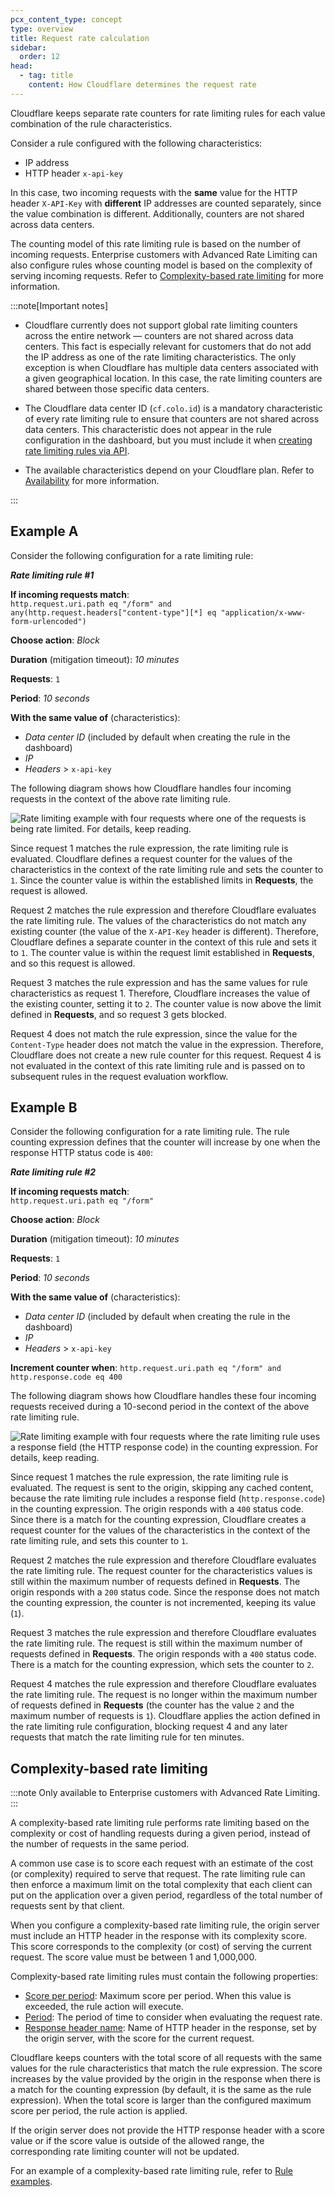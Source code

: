 ```yaml
---
pcx_content_type: concept
type: overview
title: Request rate calculation
sidebar:
  order: 12
head:
  - tag: title
    content: How Cloudflare determines the request rate
---
```



Cloudflare keeps separate rate counters for rate limiting rules for each value combination of the rule characteristics.

Consider a rule configured with the following characteristics:

- IP address
- HTTP header `x-api-key`

In this case, two incoming requests with the **same** value for the HTTP header `X-API-Key` with **different** IP addresses are counted separately, since the value combination is different. Additionally, counters are not shared across data centers.

The counting model of this rate limiting rule is based on the number of incoming requests. Enterprise customers with Advanced Rate Limiting can also configure rules whose counting model is based on the complexity of serving incoming requests. Refer to [Complexity-based rate limiting](#complexity-based-rate-limiting) for more information.

:::note[Important notes]

- Cloudflare currently does not support global rate limiting counters across the entire network — counters are not shared across data centers. This fact is especially relevant for customers that do not add the IP address as one of the rate limiting characteristics. The only exception is when Cloudflare has multiple data centers associated with a given geographical location. In this case, the rate limiting counters are shared between those specific data centers.

- The Cloudflare data center ID (`cf.colo.id`) is a mandatory characteristic of every rate limiting rule to ensure that counters are not shared across data centers. This characteristic does not appear in the rule configuration in the dashboard, but you must include it when [creating rate limiting rules via API](/waf/rate-limiting-rules/create-api/).

- The available characteristics depend on your Cloudflare plan. Refer to [Availability](/waf/rate-limiting-rules/#availability) for more information.

:::

## Example A

Consider the following configuration for a rate limiting rule:

<Example>

**_Rate limiting rule #1_**

**If incoming requests match**:<br/>
`http.request.uri.path eq "/form" and any(http.request.headers["content-type"][*] eq "application/x-www-form-urlencoded")`

**Choose action**: _Block_

**Duration** (mitigation timeout): _10 minutes_

**Requests**: `1`

**Period**: _10 seconds_

**With the same value of** (characteristics):

- _Data center ID_ (included by default when creating the rule in the dashboard)
- _IP_
- _Headers_ > `x-api-key`

</Example>

The following diagram shows how Cloudflare handles four incoming requests in the context of the above rate limiting rule.

![Rate limiting example with four requests where one of the requests is being rate limited. For details, keep reading.](~/assets/images/waf/custom-rules/rate-limiting-example.png)

Since request 1 matches the rule expression, the rate limiting rule is evaluated. Cloudflare defines a request counter for the values of the characteristics in the context of the rate limiting rule and sets the counter to `1`. Since the counter value is within the established limits in **Requests**, the request is allowed.

Request 2 matches the rule expression and therefore Cloudflare evaluates the rate limiting rule. The values of the characteristics do not match any existing counter (the value of the `X-API-Key` header is different). Therefore, Cloudflare defines a separate counter in the context of this rule and sets it to `1`. The counter value is within the request limit established in **Requests**, and so this request is allowed.

Request 3 matches the rule expression and has the same values for rule characteristics as request 1. Therefore, Cloudflare increases the value of the existing counter, setting it to `2`. The counter value is now above the limit defined in **Requests**, and so request 3 gets blocked.

Request 4 does not match the rule expression, since the value for the `Content-Type` header does not match the value in the expression. Therefore, Cloudflare does not create a new rule counter for this request. Request 4 is not evaluated in the context of this rate limiting rule and is passed on to subsequent rules in the request evaluation workflow.

## Example B

Consider the following configuration for a rate limiting rule. The rule counting expression defines that the counter will increase by one when the response HTTP status code is `400`:

<Example>

**_Rate limiting rule #2_**

**If incoming requests match**:<br/>
`http.request.uri.path eq "/form"`

**Choose action**: _Block_

**Duration** (mitigation timeout): _10 minutes_

**Requests**: `1`

**Period**: _10 seconds_

**With the same value of** (characteristics):

- _Data center ID_ (included by default when creating the rule in the dashboard)
- _IP_
- _Headers_ > `x-api-key`

**Increment counter when**:
`http.request.uri.path eq "/form" and http.response.code eq 400`

</Example>

The following diagram shows how Cloudflare handles these four incoming requests received during a 10-second period in the context of the above rate limiting rule.

![Rate limiting example with four requests where the rate limiting rule uses a response field (the HTTP response code) in the counting expression. For details, keep reading.](~/assets/images/waf/custom-rules/rate-limiting-example-response-field.png)

Since request 1 matches the rule expression, the rate limiting rule is evaluated. The request is sent to the origin, skipping any cached content, because the rate limiting rule includes a response field (`http.response.code`) in the counting expression. The origin responds with a `400` status code. Since there is a match for the counting expression, Cloudflare creates a request counter for the values of the characteristics in the context of the rate limiting rule, and sets this counter to `1`.

Request 2 matches the rule expression and therefore Cloudflare evaluates the rate limiting rule. The request counter for the characteristics values is still within the maximum number of requests defined in **Requests**. The origin responds with a `200` status code. Since the response does not match the counting expression, the counter is not incremented, keeping its value (`1`).

Request 3 matches the rule expression and therefore Cloudflare evaluates the rate limiting rule. The request is still within the maximum number of requests defined in **Requests**. The origin responds with a `400` status code. There is a match for the counting expression, which sets the counter to `2`.

Request 4 matches the rule expression and therefore Cloudflare evaluates the rate limiting rule. The request is no longer within the maximum number of requests defined in **Requests** (the counter has the value `2` and the maximum number of requests is `1`). Cloudflare applies the action defined in the rate limiting rule configuration, blocking request 4 and any later requests that match the rate limiting rule for ten minutes.

## Complexity-based rate limiting

:::note
Only available to Enterprise customers with Advanced Rate Limiting.
:::

A complexity-based rate limiting rule performs rate limiting based on the complexity or cost of handling requests during a given period, instead of the number of requests in the same period.

A common use case is to score each request with an estimate of the cost (or complexity) required to serve that request. The rate limiting rule can then enforce a maximum limit on the total complexity that each client can put on the application over a given period, regardless of the total number of requests sent by that client.

When you configure a complexity-based rate limiting rule, the origin server must include an HTTP header in the response with its complexity score. This score corresponds to the complexity (or cost) of serving the current request. The score value must be between 1 and 1,000,000.

Complexity-based rate limiting rules must contain the following properties:

- [Score per period](/waf/rate-limiting-rules/parameters/#when-rate-exceeds--score-per-period): Maximum score per period. When this value is exceeded, the rule action will execute.
- [Period](/waf/rate-limiting-rules/parameters/#when-rate-exceeds--period): The period of time to consider when evaluating the request rate.
- [Response header name](/waf/rate-limiting-rules/parameters/#when-rate-exceeds--response-header-name): Name of HTTP header in the response, set by the origin server, with the score for the current request.

Cloudflare keeps counters with the total score of all requests with the same values for the rule characteristics that match the rule expression. The score increases by the value provided by the origin in the response when there is a match for the counting expression (by default, it is the same as the rule expression). When the total score is larger than the configured maximum score per period, the rule action is applied.

If the origin server does not provide the HTTP response header with a score value or if the score value is outside of the allowed range, the corresponding rate limiting counter will not be updated.

For an example of a complexity-based rate limiting rule, refer to [Rule examples](/waf/rate-limiting-rules/use-cases/#example-4).

